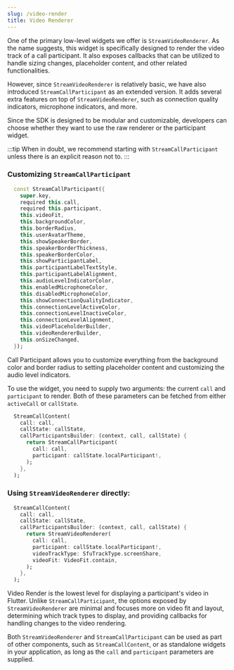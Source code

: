 ```yaml
---
slug: /video-render
title: Video Renderer
---
```


One of the primary low-level widgets we offer is `StreamVideoRenderer`. As the name suggests, this widget is specifically designed to render the video track of a call participant.
It also exposes callbacks that can be utilized to handle sizing changes, placeholder content, and other related functionalities.

However, since `StreamVideoRenderer` is relatively basic, we have also introduced `StreamCallParticipant` as an extended version.
It adds several extra features on top of `StreamVideoRenderer`, such as connection quality indicators, microphone indicators, and more.

Since the SDK is designed to be modular and customizable, developers can choose whether they want to use the raw renderer or the participant widget.

:::tip
When in doubt, we recommend starting with `StreamCallParticipant` unless there is an explicit reason not to.
:::

### Customizing `StreamCallParticipant`

```dart
  const StreamCallParticipant({
    super.key,
    required this.call,
    required this.participant,
    this.videoFit,
    this.backgroundColor,
    this.borderRadius,
    this.userAvatarTheme,
    this.showSpeakerBorder,
    this.speakerBorderThickness,
    this.speakerBorderColor,
    this.showParticipantLabel,
    this.participantLabelTextStyle,
    this.participantLabelAlignment,
    this.audioLevelIndicatorColor,
    this.enabledMicrophoneColor,
    this.disabledMicrophoneColor,
    this.showConnectionQualityIndicator,
    this.connectionLevelActiveColor,
    this.connectionLevelInactiveColor,
    this.connectionLevelAlignment,
    this.videoPlaceholderBuilder,
    this.videoRendererBuilder,
    this.onSizeChanged,
  });
```

Call Participant allows you to customize everything from the background color and border radius to setting placeholder content and customizing the audio level indicators.

To use the widget, you need to supply two arguments: the current `call` and `participant` to render. Both of these parameters can be fetched from either `activeCall` or `callState`.

```dart
  StreamCallContent(
    call: call,
    callState: callState,
    callParticipantsBuilder: (context, call, callState) {
      return StreamCallParticipant(
        call: call,
        participant: callState.localParticipant!,
      );
    },
  );
```

### Using `StreamVideoRenderer` directly:

```dart
  StreamCallContent(
    call: call,
    callState: callState,
    callParticipantsBuilder: (context, call, callState) {
      return StreamVideoRenderer(
        call: call,
        participant: callState.localParticipant!,
        videoTrackType: SfuTrackType.screenShare,
        videoFit: VideoFit.contain,
      );
    },
  );
```

Video Render is the lowest level for displaying a participant's video in Flutter. Unlike `StreamCallParticipant`, the options exposed by `StreamVideoRenderer` are minimal and focuses more on video fit and layout, determining which track types to display, and providing callbacks for handling changes to the video rendering.

Both `StreamVideoRenderer` and `StreamCallParticipant` can be used as part of other components, such as `StreamCallContent`, or as standalone widgets in your application, as long as the `call` and `participant` parameters are supplied.